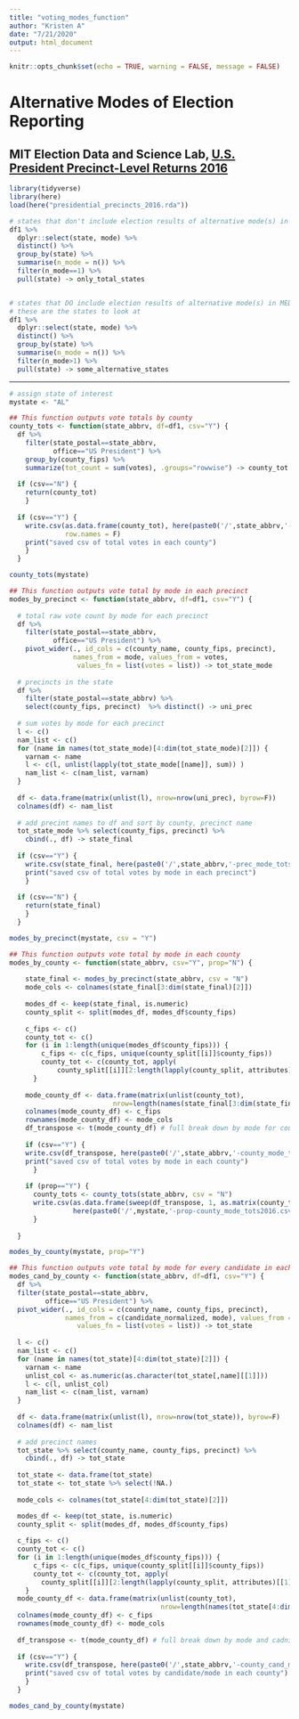```yaml
---
title: "voting_modes_function"
author: "Kristen A"
date: "7/21/2020"
output: html_document
---
```


```r
knitr::opts_chunk$set(echo = TRUE, warning = FALSE, message = FALSE)
```

# Alternative Modes of Election Reporting

## MIT Election Data and Science Lab, [U.S. President Precinct-Level Returns 2016](https://dataverse.harvard.edu/dataset.xhtml?persistentId=doi:10.7910/DVN/LYWX3D)


```r
library(tidyverse)
library(here)
load(here("presidential_precincts_2016.rda"))
```


```r
# states that don't include election results of alternative mode(s) in MEDSL data
df1 %>%
  dplyr::select(state, mode) %>%
  distinct() %>%
  group_by(state) %>%
  summarise(n_mode = n()) %>%
  filter(n_mode==1) %>%
  pull(state) -> only_total_states


# states that DO include election results of alternative mode(s) in MEDSL data
# these are the states to look at
df1 %>%
  dplyr::select(state, mode) %>%
  distinct() %>%
  group_by(state) %>%
  summarise(n_mode = n()) %>%
  filter(n_mode>1) %>%
  pull(state) -> some_alternative_states
```

*********************************************************************************************************



```r
# assign state of interest
mystate <- "AL"
```


```r
## This function outputs vote totals by county
county_tots <- function(state_abbrv, df=df1, csv="Y") {
  df %>%
    filter(state_postal==state_abbrv,
           office=="US President") %>%
    group_by(county_fips) %>%
    summarize(tot_count = sum(votes), .groups="rowwise") -> county_tot
  
  if (csv=="N") {
    return(county_tot) 
    }
    
  if (csv=="Y") {
    write.csv(as.data.frame(county_tot), here(paste0('/',state_abbrv,'-county_tots2016.csv')),
              row.names = F)
    print("saved csv of total votes in each county") 
    }
  }
```

```r
county_tots(mystate)
```


```r
## This function outputs vote total by mode in each precinct
modes_by_precinct <- function(state_abbrv, df=df1, csv="Y") {
  
  # total raw vote count by mode for each precinct
  df %>%
    filter(state_postal==state_abbrv,
           office=="US President") %>%
    pivot_wider(., id_cols = c(county_name, county_fips, precinct), 
                names_from = mode, values_from = votes, 
                 values_fn = list(votes = list)) -> tot_state_mode
  
  # precincts in the state
  df %>%
    filter(state_postal==state_abbrv) %>%
    select(county_fips, precinct)  %>% distinct() -> uni_prec
  
  # sum votes by mode for each precinct
  l <- c()
  nam_list <- c()
  for (name in names(tot_state_mode)[4:dim(tot_state_mode)[2]]) {
    varnam <- name
    l <- c(l, unlist(lapply(tot_state_mode[[name]], sum)) )
    nam_list <- c(nam_list, varnam)
  }
  
  df <- data.frame(matrix(unlist(l), nrow=nrow(uni_prec), byrow=F))
  colnames(df) <- nam_list
  
  # add precint names to df and sort by county, precinct name
  tot_state_mode %>% select(county_fips, precinct) %>%
    cbind(., df) -> state_final
  
  if (csv=="Y") {
    write.csv(state_final, here(paste0('/',state_abbrv,'-prec_mode_tots2016.csv')),row.names = F)
    print("saved csv of total votes by mode in each precinct") 
    }
  
  if (csv=="N") {
    return(state_final) 
    }
  }
```


```r
modes_by_precinct(mystate, csv = "Y")
```


```r
## This function outputs vote total by mode in each county
modes_by_county <- function(state_abbrv, csv="Y", prop="N") {
  
    state_final <- modes_by_precinct(state_abbrv, csv = "N")
    mode_cols <- colnames(state_final[3:dim(state_final)[2]])
    
    modes_df <- keep(state_final, is.numeric)
    county_split <- split(modes_df, modes_df$county_fips)
    
    c_fips <- c()
    county_tot <- c()
    for (i in 1:length(unique(modes_df$county_fips))) {
        c_fips <- c(c_fips, unique(county_split[[i]]$county_fips))
        county_tot <- c(county_tot, apply(
            county_split[[i]][2:length(lapply(county_split, attributes)[[1]][[1]])], 2, sum, na.rm=T))
      }
    
    mode_county_df <- data.frame(matrix(unlist(county_tot),
                          nrow=length(names(state_final[3:dim(state_final)[2]])), byrow=F))  
    colnames(mode_county_df) <- c_fips
    rownames(mode_county_df) <- mode_cols
    df_transpose <- t(mode_county_df) # full break down by mode for counties
    
    if (csv=="Y") {
    write.csv(df_transpose, here(paste0('/',state_abbrv,'-county_mode_tots.csv')),row.names = T)
    print("saved csv of total votes by mode in each county") 
      }
    
    if (prop=="Y") {
      county_tots <- county_tots(state_abbrv, csv = "N")
      write.csv(as.data.frame(sweep(df_transpose, 1, as.matrix(county_tots[,3]), FUN = '/')), 
                here(paste0('/',mystate,'-prop-county_mode_tots2016.csv')), row.names = T)
      }
    
  }
```

```r
modes_by_county(mystate, prop="Y")
```



```r
## This function outputs vote total by mode for every candidate in each county
modes_cand_by_county <- function(state_abbrv, df=df1, csv="Y") {
  df %>%
  filter(state_postal==state_abbrv,
         office=="US President") %>%
  pivot_wider(., id_cols = c(county_name, county_fips, precinct), 
              names_from = c(candidate_normalized, mode), values_from = votes, 
                 values_fn = list(votes = list)) -> tot_state
      
  l <- c()
  nam_list <- c()
  for (name in names(tot_state)[4:dim(tot_state)[2]]) {
    varnam <- name 
    unlist_col <- as.numeric(as.character(tot_state[,name][[1]]))
    l <- c(l, unlist_col)
    nam_list <- c(nam_list, varnam)
  }
  
  df <- data.frame(matrix(unlist(l), nrow=nrow(tot_state)), byrow=F)
  colnames(df) <- nam_list
  
  # add precinct names
  tot_state %>% select(county_name, county_fips, precinct) %>%
    cbind(., df) -> tot_state
  
  tot_state <- data.frame(tot_state)
  tot_state <- tot_state %>% select(!NA.)
  
  mode_cols <- colnames(tot_state[4:dim(tot_state)[2]])

  modes_df <- keep(tot_state, is.numeric)
  county_split <- split(modes_df, modes_df$county_fips)
  
  c_fips <- c()
  county_tot <- c()
  for (i in 1:length(unique(modes_df$county_fips))) {
      c_fips <- c(c_fips, unique(county_split[[i]]$county_fips))
      county_tot <- c(county_tot, apply(
        county_split[[i]][2:length(lapply(county_split, attributes)[[1]][[1]])], 2, sum, na.rm=T))
    }
  mode_county_df <- data.frame(matrix(unlist(county_tot), 
                                      nrow=length(names(tot_state[4:dim(tot_state)[2]])), byrow=F))  
  colnames(mode_county_df) <- c_fips
  rownames(mode_county_df) <- mode_cols
  
  df_transpose <- t(mode_county_df) # full break down by mode and cadnidate for counties
  
  if (csv=="Y") {
    write.csv(df_transpose, here(paste0('/',state_abbrv,'-county_cand_mode_tots2016.csv')),row.names = T)
    print("saved csv of total votes by candidate/mode in each county") 
    }
  }
```


```r
modes_cand_by_county(mystate)
```






